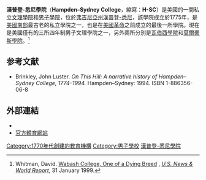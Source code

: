 {{Infobox university
|name = Hampden–Sydney College
|image = [[File:HampdenSydneyLogo.PNG|200px]]
|caption        = 
|motto          = ''Huc venite iuvenes ut exeatis viri'' 
|established    = 1775年
|type           = [[私立大學|私立]][[美國文理學院|文理學院]]<br>[[美國男子學院|男子學院]]
|affiliation    = [[長老會|長老會]]<ref>{{cite web|url=http://www.hsc.edu/Student-Life/Spiritual-Life/College-Presbyterian-Church.html|title=H-SC - College Presbyterian Church - Hampden-Sydney College|work=Hampden-Sydney College|accessdate=5 January 2015|deadurl=yes|archiveurl=https://web.archive.org/web/20141222031511/http://www.hsc.edu/Student-Life/Spiritual-Life/College-Presbyterian-Church.html|archivedate=2014年12月22日}}</ref>
|endowment      = [[美元|$]]1.509億 <ref>2014年 {{cite web |url=http://www.hsc.edu/News/News-Articles/Good-News.html |title=Good news presented at a recent Richmond alumni meeting. |author=<!--Staff writer(s); no by-line.--> |date=October 8, 2014 |website=Hampden–Sydney College |publisher=Hampden–Sydney College |accessdate=October 10, 2014 |deadurl=yes |archiveurl=https://web.archive.org/web/20141016000447/http://www.hsc.edu/News/News-Articles/Good-News.html |archivedate=2014年10月16日 }}</ref>
|president      = Larry Stimpert
|provost        = Dennis G. Stevens
|city           = [[漢普登-悉尼_(弗吉尼亞州)|漢普登-悉尼]]
|state          = [[弗吉尼亞州|弗吉尼亞州]]
|country        = 美國
|coor           = {{Coord|37.242041|N|78.460279|W|format=dms|region:US-MA_scale:10000_source:placeopedia|display=inline,title}}
|undergrad      = 1,105（2014–2015學年）<ref>{{cite web |url=http://www.hsc.edu/News/News-Articles/Good-News.html |title=Good news presented at a recent Richmond alumni meeting. |author=<!--Staff writer(s); no by-line.--> |date=October 8, 2014 |website=Hampden–Sydney College |publisher=Hampden–Sydney College |accessdate=October 10, 2014 |deadurl=yes |archiveurl=https://web.archive.org/web/20141016000447/http://www.hsc.edu/News/News-Articles/Good-News.html |archivedate=2014年10月16日 }}</ref>
|faculty        = 128
|campus         = 郊區，{{convert|1200|acre|km2|2}}
|former_names   = Hampden—Sidney College
|athletics      = [[NCAA|NCAA]] Division III – [[ODAC|ODAC]]
|sports         = 9個校隊
|nickname       = [http://hscathletics.com/ Tigers]
|colors         = 酒紅和灰色 {{color box|#660000}} {{color box|#CCCCCC}}
|affiliations   = [[長老會大學協會|APCU]]<br>[[安納波利斯集團|安納波利斯集團]]
|website        = {{URL|http://www.hsc.edu/}}
}}

'''漢普登-悉尼學院'''（'''Hampden–Sydney College'''，縮寫：'''H-SC'''）是美國的一間私立[[美國文理學院|文理學院]]和[[美國男子學院|男子學院]]，位於[[弗吉尼亞州|弗吉尼亞州]][[漢普登-悉尼_(弗吉尼亞州)|漢普登-悉尼]]，該學院成立於1775年，是[[美國南部|美國南部]]最古老的私立學院之一，也是在[[美國革命|美國革命]]之前成立的最後一所學院。現在是美國僅有的三所四年制男子文理學院之一，另外兩所分別是[[瓦伯西學院|瓦伯西學院]]和[[莫爾豪斯學院|莫爾豪斯學院]]。<ref>Whitman, David. [http://www.usnews.com/usnews/culture/articles/990208/archive_000234.htm Wabash College, One of a Dying Breed] {{Wayback|url=http://www.usnews.com/usnews/culture/articles/990208/archive_000234.htm |date=20130601075727 }}, ''[[U.S._News_&_World_Report|U.S. News & World Report]]'', 31 January 1999.</ref>

==参考文献==
{{Reflist|colwidth=30em}}

* Brinkley, John Luster. ''On This Hill: A narrative history of Hampden–Sydney College, 1774–1994.'' Hampden–Sydney: 1994. ISBN 1-886356-06-8

==外部連結==
* {{Official website|http://www.hsc.edu}}
* [http://www.hscathletics.com 官方體育網站] {{Wayback|url=http://www.hscathletics.com/ |date=20220104150220 }}
{{弗吉尼亞州的學院和大學}}
{{DEFAULTSORT:Hampden–Sydney College}}
[[Category:1770年代創建的教育機構|Category:1770年代創建的教育機構]]
[[Category:男子學校|Category:男子學校]]
[[Category:漢普登-悉尼學院|]]
